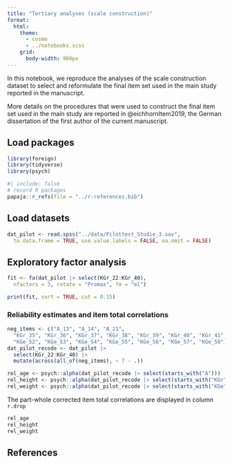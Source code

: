 ```yaml
---
title: "Tertiary analyses (scale construction)"
format:
  html:
    theme:
      - cosmo
      - ../notebooks.scss
    grid:
      body-width: 900px
---
```


::: {.callout-note appearance="simple"}

In this notebook, we reproduce the analyses of the scale construction dataset to select and reformulate the final item set used in the main study reported in the manuscript.

More details on the procedures that were used to construct the final item set used in the main study are reported in @eichhornItem2019, the German dissertation of the first author of the current manuscript.

:::

## Load packages

```r
library(foreign)
library(tidyverse)
library(psych)
```

```r
#| include: false
# record R packages
papaja::r_refs(file = "../r-references.bib")
```

## Load datasets

```r
dat_pilot <- read.spss("../data/Pilottest_Studie_3.sav", 
  to.data.frame = TRUE, use.value.labels = FALSE, na.omit = FALSE)
```

## Exploratory factor analysis

```r
fit <- fa(dat_pilot |> select(KGr_22:KGr_40), 
  nfactors = 3, rotate = "Promax", fm = "ml")

print(fit, sort = TRUE, cut = 0.15)
```

### Reliability estimates and item total correlations

```r
neg_items <- c("A_13", "A_14", "A_21",
  "KGr_35", "KGr_36", "KGr_37", "KGr_38", "KGr_39", "KGr_40", "KGr_41", "KGr_43",
  "KGe_52", "KGe_53", "KGe_54", "KGe_55", "KGe_56", "KGe_57", "KGe_58")
dat_pilot_recode <- dat_pilot |> 
  select(KGr_22:KGr_40) |>
  mutate(across(all_of(neg_items), ~ 7 - .))
```

```r
rel_age <- psych::alpha(dat_pilot_recode |> select(starts_with("A")))
rel_height <- psych::alpha(dat_pilot_recode |> select(starts_with("KGr")))
rel_weight <- psych::alpha(dat_pilot_recode |> select(starts_with("KGe")))
```

The part-whole corrected item total correlations are displayed in column `r.drop`

```r
rel_age
rel_height
rel_weight
```

## References

::: {#refs}
:::

